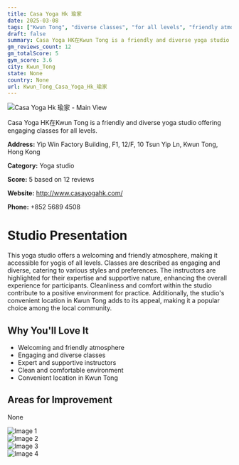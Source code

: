 ```yaml
---
title: Casa Yoga Hk 瑜家
date: 2025-03-08
tags: ["Kwun Tong", "diverse classes", "for all levels", "friendly atmosphere", "accessible", "Kwun Tong"]  
draft: false
summary: Casa Yoga HK在Kwun Tong is a friendly and diverse yoga studio offering engaging classes for all levels.
gm_reviews_count: 12
gm_totalScore: 5
gym_score: 3.6
city: Kwun_Tong
state: None
country: None
url: Kwun_Tong_Casa_Yoga_Hk_瑜家
---
```


<div className="aspect-[16/9] relative my-8">
  <img 
    src="https://lh5.googleusercontent.com/p/AF1QipO7FePvnGuR6PziqsySR0Tudwi5-8BuxBhIbUX6=w1920-h1080-k-no"
    alt="Casa Yoga Hk 瑜家 - Main View"
    className="object-cover absolute inset-0 w-full h-full rounded-lg"
  />
</div>

Casa Yoga HK在Kwun Tong is a friendly and diverse yoga studio offering engaging classes for all levels.

**Address:** Yip Win Factory Building, F1, 12/F, 10 Tsun Yip Ln, Kwun Tong, Hong Kong

**Category:** Yoga studio

**Score:** 5 based on 12 reviews

**Website:** http://www.casayogahk.com/

**Phone:** +852 5689 4508

# Studio Presentation

This yoga studio offers a welcoming and friendly atmosphere, making it accessible for yogis of all levels. Classes are described as engaging and diverse, catering to various styles and preferences. The instructors are highlighted for their expertise and supportive nature, enhancing the overall experience for participants. Cleanliness and comfort within the studio contribute to a positive environment for practice. Additionally, the studio's convenient location in Kwun Tong adds to its appeal, making it a popular choice among the local community.



## Why You'll Love It

- Welcoming and friendly atmosphere
- Engaging and diverse classes
- Expert and supportive instructors
- Clean and comfortable environment
- Convenient location in Kwun Tong

## Areas for Improvement

None

<div className="grid grid-cols-1 xl:grid-cols-2 gap-4 my-8">
<div className="aspect-[4/3] relative"><img src="https://lh3.googleusercontent.com/p/AF1QipPC21vWRgvwBKN-IfpQ1hfAq6RQ9cE6IMoSqsGr=w1920-h1080-k-no" alt="Image 1" className="object-cover absolute inset-0 w-full h-full rounded-lg" /></div>
<div className="aspect-[4/3] relative"><img src="https://lh5.googleusercontent.com/p/AF1QipMsF-yfeQJ3_344D9paLVDz_-4n7XAjRRiJyWVW=w1920-h1080-k-no" alt="Image 2" className="object-cover absolute inset-0 w-full h-full rounded-lg" /></div>
<div className="aspect-[4/3] relative"><img src="https://lh5.googleusercontent.com/p/AF1QipNGmcgUicFC8h44mdR0A4meNoJuPoE9sNXw8omz=w1920-h1080-k-no" alt="Image 3" className="object-cover absolute inset-0 w-full h-full rounded-lg" /></div>
<div className="aspect-[4/3] relative"><img src="https://lh5.googleusercontent.com/p/AF1QipMe17C5zTbz77_dI5pSLCcdNE771x31bl0OlDp3=w1920-h1080-k-no" alt="Image 4" className="object-cover absolute inset-0 w-full h-full rounded-lg" /></div>
</div>